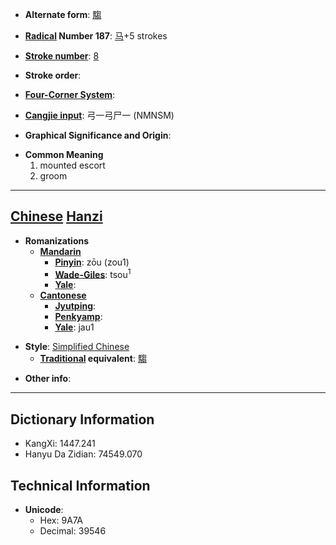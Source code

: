 * '''Alternate form''': [[騶]]

* '''[[Wiktionary:Chinese radical index| Radical]] Number 187''': [[Wiktionary:Chinese radical index 马|马]]+5 strokes

* '''[[Wiktionary:Chinese total strokes index|Stroke number]]''': [[Wiktionary:Chinese total strokes index 8|8]]

* '''Stroke order''': 

* '''[[Wiktionary:Chinese four corner index|Four-Corner System]]''': 

* '''[[Wiktionary:Chinese Cangjie index|Cangjie input]]''': 弓一弓尸一 (NMNSM)

* '''Graphical Significance and Origin''': 

* '''Common Meaning'''
*#mounted escort
*# groom


----

== [[Chinese]] [[Hanzi]] ==

* '''Romanizations'''
** '''[[Mandarin]]'''
*** '''[[Pinyin]]''': zōu (zou1)
*** '''[[Wade-Giles]]''': tsou<sup>1</sup>
*** '''[[Yale]]''': 
** '''[[Cantonese]]'''
*** '''[[Jyutping]]''':
*** '''[[Penkyamp]]''': 
*** '''[[Yale]]''': jau1

* '''Style''': [[Simplified Chinese]] 
** '''[[Traditional Chinese|Traditional]] equivalent''': [[騶]]

* '''Other info''': 

----

== Dictionary Information ==

* KangXi: 1447.241
* Hanyu Da Zidian: 74549.070

== Technical Information ==

* '''Unicode''':
** Hex: 9A7A
** Decimal: 39546